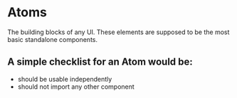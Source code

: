 
<Meta title="components/atoms" />

<style>{`
  .content {
    margin-bottom: 2rem;
  }
`}</style>

# Atoms

<div class="content">
  The building blocks of any UI. These elements are supposed to be the most
  basic standalone components.
</div>

## A simple checklist for an Atom would be:

- should be usable independently
- should not import any other component
